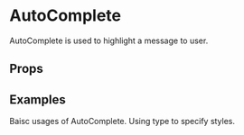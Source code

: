 
<Meta title="Components/AutoComplete" component={AutoComplete} />

# AutoComplete

AutoComplete is used to highlight a message to user.

## Props

<Props of={AutoComplete} />

## Examples

Baisc usages of AutoComplete. Using type to specify styles.

<Preview>
  <Story name="basic autocomplete">
    <AutoComplete
      options={[
        "nginx.ingress.kubernetes.io/app-root",
        "nginx.ingress.kubernetes.io/affinity",
        "nginx.ingress.kubernetes.io/auth-realm",
        "nginx.ingress.kubernetes.io/auth-secret",
        "nginx.ingress.kubernetes.io/auth-type",
        "nginx.ingress.kubernetes.io/auth-tls-secret",
        "nginx.ingress.kubernetes.io/auth-tls-verify-depth",
        "nginx.ingress.kubernetes.io/auth-tls-verify-client",
        "nginx.ingress.kubernetes.io/auth-tls-error-page",
        "nginx.ingress.kubernetes.io/auth-tls-pass-certificate-to-upstream",
        "nginx.ingress.kubernetes.io/auth-url",
        "nginx.ingress.kubernetes.io/auth-snippet",
        "nginx.ingress.kubernetes.io/enable-global-auth",
        "nginx.ingress.kubernetes.io/backend-protocol",
        "nginx.ingress.kubernetes.io/canary",
        "nginx.ingress.kubernetes.io/canary-by-header",
        "nginx.ingress.kubernetes.io/canary-by-header-value",
        "nginx.ingress.kubernetes.io/canary-by-cookie",
        "nginx.ingress.kubernetes.io/canary-weight",
        "nginx.ingress.kubernetes.io/client-body-buffer-size",
        "nginx.ingress.kubernetes.io/configuration-snippet",
        "nginx.ingress.kubernetes.io/custom-http-errors",
        "nginx.ingress.kubernetes.io/default-backend",
        "nginx.ingress.kubernetes.io/enable-cors",
        "nginx.ingress.kubernetes.io/cors-allow-origin",
        "nginx.ingress.kubernetes.io/cors-allow-methods",
        "nginx.ingress.kubernetes.io/cors-allow-headers",
        "nginx.ingress.kubernetes.io/cors-allow-credentials",
        "nginx.ingress.kubernetes.io/cors-max-age",
        "nginx.ingress.kubernetes.io/force-ssl-redirect",
        "nginx.ingress.kubernetes.io/from-to-www-redirect",
        "nginx.ingress.kubernetes.io/http2-push-preload",
        "nginx.ingress.kubernetes.io/limit-connections",
        "nginx.ingress.kubernetes.io/limit-rps",
        "nginx.ingress.kubernetes.io/permanent-redirect",
        "nginx.ingress.kubernetes.io/permanent-redirect-code",
        "nginx.ingress.kubernetes.io/temporal-redirect",
        "nginx.ingress.kubernetes.io/proxy-body-size",
        "nginx.ingress.kubernetes.io/proxy-cookie-domain",
        "nginx.ingress.kubernetes.io/proxy-cookie-path",
        "nginx.ingress.kubernetes.io/proxy-connect-timeout",
        "nginx.ingress.kubernetes.io/proxy-send-timeout",
        "nginx.ingress.kubernetes.io/proxy-read-timeout",
        "nginx.ingress.kubernetes.io/proxy-next-upstream",
        "nginx.ingress.kubernetes.io/proxy-next-upstream-timeout",
        "nginx.ingress.kubernetes.io/proxy-next-upstream-tries",
        "nginx.ingress.kubernetes.io/proxy-request-buffering",
        "nginx.ingress.kubernetes.io/proxy-redirect-from",
        "nginx.ingress.kubernetes.io/proxy-redirect-to",
        "nginx.ingress.kubernetes.io/enable-rewrite-log",
        "nginx.ingress.kubernetes.io/rewrite-target",
        "nginx.ingress.kubernetes.io/satisfy",
        "nginx.ingress.kubernetes.io/secure-verify-ca-secret",
        "nginx.ingress.kubernetes.io/server-alias",
        "nginx.ingress.kubernetes.io/server-snippet",
        "nginx.ingress.kubernetes.io/service-upstream",
        "nginx.ingress.kubernetes.io/session-cookie-name",
        "nginx.ingress.kubernetes.io/session-cookie-path",
        "nginx.ingress.kubernetes.io/ssl-redirect",
        "nginx.ingress.kubernetes.io/ssl-passthrough",
        "nginx.ingress.kubernetes.io/upstream-hash-by",
        "nginx.ingress.kubernetes.io/x-forwarded-prefix",
        "nginx.ingress.kubernetes.io/load-balance",
        "nginx.ingress.kubernetes.io/upstream-vhost",
        "nginx.ingress.kubernetes.io/whitelist-source-range",
        "nginx.ingress.kubernetes.io/proxy-buffering",
        "nginx.ingress.kubernetes.io/proxy-buffers-number",
        "nginx.ingress.kubernetes.io/proxy-buffer-size",
        "nginx.ingress.kubernetes.io/ssl-ciphers",
        "nginx.ingress.kubernetes.io/connection-proxy-header",
        "nginx.ingress.kubernetes.io/enable-access-log",
        "nginx.ingress.kubernetes.io/lua-resty-waf",
        "nginx.ingress.kubernetes.io/lua-resty-waf-debug",
        "nginx.ingress.kubernetes.io/lua-resty-waf-ignore-rulesets",
        "nginx.ingress.kubernetes.io/lua-resty-waf-extra-rules",
        "nginx.ingress.kubernetes.io/lua-resty-waf-allow-unknown-content-types",
        "nginx.ingress.kubernetes.io/lua-resty-waf-score-threshold",
        "nginx.ingress.kubernetes.io/lua-resty-waf-process-multipart-body",
        "nginx.ingress.kubernetes.io/enable-influxdb",
        "nginx.ingress.kubernetes.io/influxdb-measurement",
        "nginx.ingress.kubernetes.io/influxdb-port",
        "nginx.ingress.kubernetes.io/influxdb-host",
        "nginx.ingress.kubernetes.io/influxdb-server-name",
        "nginx.ingress.kubernetes.io/use-regex",
        "nginx.ingress.kubernetes.io/enable-modsecurity",
        "nginx.ingress.kubernetes.io/enable-owasp-core-rules",
        "nginx.ingress.kubernetes.io/modsecurity-transaction-id",
        "nginx.ingress.kubernetes.io/modsecurity-snippet",
      ]}
    />
  </Story>
</Preview>
